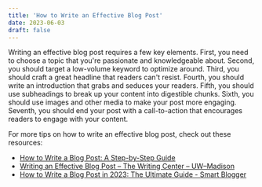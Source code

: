 ```yaml
---
title: 'How to Write an Effective Blog Post'
date: 2023-06-03
draft: false
---
```


Writing an effective blog post requires a few key elements. First, you need to choose a topic that you're passionate and knowledgeable about. Second, you should target a low-volume keyword to optimize around. Third, you should craft a great headline that readers can't resist. Fourth, you should write an introduction that grabs and seduces your readers. Fifth, you should use subheadings to break up your content into digestible chunks. Sixth, you should use images and other media to make your post more engaging. Seventh, you should end your post with a call-to-action that encourages readers to engage with your content.

For more tips on how to write an effective blog post, check out these resources:

- [How to Write a Blog Post: A Step-by-Step Guide](https://blog.hubspot.com/marketing/how-to-start-a-blog)
- [Writing an Effective Blog Post – The Writing Center – UW–Madison](https://writing.wisc.edu/handbook/assignments/writingblogpost/)
- [How to Write a Blog Post in 2023: The Ultimate Guide - Smart Blogger](https://smartblogger.com/how-to-write-a-blog-post/)
